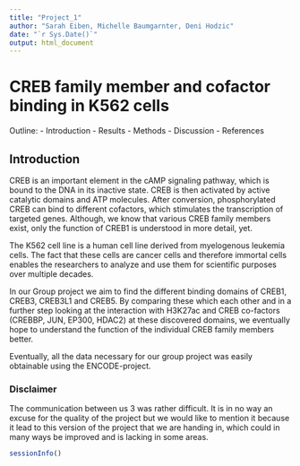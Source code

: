 ---
title: "Project_1"
author: "Sarah Eiben, Michelle Baumgarnter, Deni Hodzic"
date: "`r Sys.Date()`"
output: html_document
---


# CREB family member and cofactor binding in K562 cells

Outline:
- Introduction
- Results
- Methods
- Discussion
- References


## Introduction

CREB is an important element in the cAMP signaling pathway, which is bound to the DNA in its inactive state. CREB is then activated by active catalytic domains and ATP molecules. After conversion, phosphorylated CREB can bind to different cofactors, which stimulates the transcription of targeted genes. Although, we know that various CREB family members exist, only the function of CREB1 is understood in more detail, yet.

The K562 cell line is a human cell line derived from myelogenous leukemia cells. The fact that these cells are cancer cells and therefore immortal cells enables the researchers to analyze and use them for scientific purposes over multiple decades.

In our Group project we aim to find the different binding domains of CREB1, CREB3, CREB3L1 and CREB5. By comparing these which each other and in a further step looking at the interaction with H3K27ac and CREB co-factors (CREBBP, JUN, EP300, HDAC2) at these discovered domains, we eventually hope to understand the function of the individual CREB family members better.

Eventually, all the data necessary for our group project was easily obtainable using the ENCODE-project.

### Disclaimer
The communication between us 3 was rather difficult. It is in no way an excuse for the quality of the project but we would like to mention it because it lead to this version of the project that we are handing in, which could in many ways be improved and is lacking in some areas.

```{r}
sessionInfo()
```